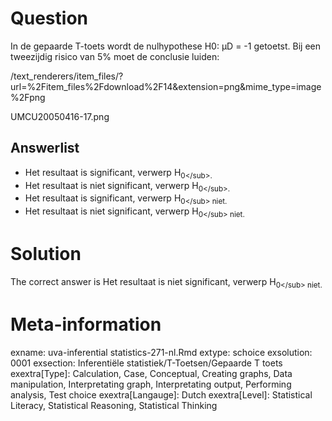 Question
========

In de gepaarde T-toets wordt de nulhypothese H0: µD = -1 getoetst. Bij een tweezijdig risico van 5% moet de conclusie luiden: 

 /text_renderers/item_files/?url=%2Fitem_files%2Fdownload%2F14&extension=png&mime_type=image%2Fpng 

 UMCU20050416-17.png 

Answerlist
----------
* Het resultaat is significant, verwerp H<sub>0<\/sub>.
* Het resultaat is niet significant, verwerp H<sub>0<\/sub>.
* Het resultaat is significant, verwerp H<sub>0<\/sub> niet.
* Het resultaat is niet significant, verwerp H<sub>0<\/sub> niet.

Solution
========

The correct answer is  Het resultaat is niet significant, verwerp H<sub>0<\/sub> niet. 

Meta-information
================
exname: uva-inferential statistics-271-nl.Rmd 
extype: schoice 
exsolution: 0001 
exsection: Inferentiële statistiek/T-Toetsen/Gepaarde T toets
exextra[Type]: Calculation, Case, Conceptual, Creating graphs, Data manipulation, Interpretating graph, Interpretating output, Performing analysis, Test choice 
exextra[Langauge]: Dutch 
exextra[Level]: Statistical Literacy, Statistical Reasoning, Statistical Thinking 
